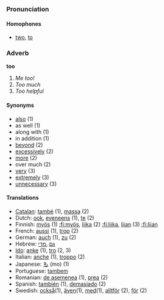 ===Pronunciation===
====Homophones====
*[[two]], [[to]]

===Adverb===
'''too'''

#''Me too!'' {{stub}}
#''Too much''
#''Too helpful''

====Synonyms====
*[[also]] (1)
*as well (1)
*along with (1)
*in addition (1)
*[[beyond]] (2)
*[[excessively]] (2)
*[[more]] (2)
*over much (2)
*[[very]]  (3)
*[[extremely]] (3)
*[[unnecessary]] (3)

====Translations====
*[[Catalan]]: [[també]] (1), [[massa]] (2)
*Dutch: [[ook]], [[eveneens]] (1), [[te]] (2)
*Finnish: [[myös]] (1) [[:fi:myös]], [[liika]] (2) [[:fi:liika]], [[liian]] (3) [[:fi:liian]]
*French: [[aussi]] (1), [[trop]] (2)
*German: [[auch]] (1), [[zu]] (2)
*Hebrew: [[גם]] ,[[מדי]]
*[[Ido]]: [[anke]] (1), [[tro]] (2, 3) 
*Italian: [[anche]] (1), [[troppo]] (2)
*Japanese: [[も]] (mo) (1)
*Portuguese: [[tambem]]
*Romanian: [[de asemenea]] (1), [[prea]] (2)
*Spanish: [[también]] (1), [[demasiado]] (2)
*Swedish: [[också]](1), [[även]](1), [[med]](1), [[alltför]] (2), [[för]] (2)